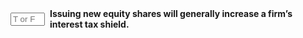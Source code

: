 ::: {.question-block}

<form onsubmit="event.preventDefault(); checkAnswerBox('module8_tf_q25','F')" style="display: flex; align-items: center; gap: 8px;">
  <input type="text" id="module8_tf_q25" name="module8_tf_q25" maxlength="1" placeholder="T or F" style="width: 55px;" data-correct-answer="F" /> 
  <label for="module8_tf_q25"><strong>Issuing new equity shares will generally increase a firm's interest tax shield.</strong></label>
</form>

<div id="feedback-module8_tf_q25" class="feedback" data-status="" style="display:none;">
FALSE. The tax shield comes from interest on debt, not equity issuance.
</div>

:::
